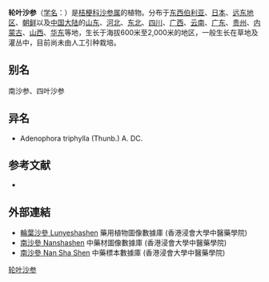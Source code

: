 {{Speciesbox
| name = 轮叶沙参
| status = 
| status_system = 
| image =
| genus = Adenophora
| species = tetraphylla
| authority = (Thunb.) Fisch.
}}

'''轮叶沙参'''（[[学名|学名]]：{{lang|la|''Adenophora tetraphylla''}}）是[[桔梗科|桔梗科]][[沙参属|沙参属]]的植物。分布于[[东西伯利亚|东西伯利亚]]、[[日本|日本]]、[[远东地区|远东地区]]、[[朝鲜|朝鲜]]以及[[中国大陆|中国大陆]]的[[山东|山东]]、[[河北|河北]]、[[中国东北地区|东北]]、[[四川|四川]]、[[广西|广西]]、[[云南|云南]]、[[广东|广东]]、[[贵州|贵州]]、[[内蒙古|内蒙古]]、[[山西|山西]]、[[华东|华东]]等地，生长于海拔600米至2,000米的地区，一般生长在草地及灌丛中，目前尚未由人工引种栽培。

== 别名 ==
南沙参、四叶沙参

== 异名 ==
* Adenophora triphylla (Thunb.) A. DC.

== 参考文献 ==
<div class="references-small">
* {{cite web| url =http://www.bioinfo.cn/db05/KmzwSpecies.php?action=view&id=3276| title =轮叶沙参| work =《中国高等植物数据库全库》| publisher =中国科学院微生物研究所| author =昆明植物研究所| accessdate =2009-02-24| deadurl =yes| archiveurl =https://web.archive.org/web/20160305070334/http://www.bioinfo.cn/db05/KmzwSpecies.php?action=view&id=3276| archivedate =2016-03-05}}
</div>

==外部連結==
* [http://libproject.hkbu.edu.hk/was40/detail?lang=ch&channelid=1288&searchword=herb_id=D00199 輪葉沙參 Lunyeshashen] {{Wayback|url=http://libproject.hkbu.edu.hk/was40/detail?lang=ch&channelid=1288&searchword=herb_id=D00199 |date=20160304101400 }} 藥用植物圖像數據庫 (香港浸會大學中醫藥學院) {{zh}}{{en}}
* [http://libproject.hkbu.edu.hk/was40/detail?channelid=47953&searchword=pid=B00017 南沙參 Nanshashen] {{Wayback|url=http://libproject.hkbu.edu.hk/was40/detail?channelid=47953&searchword=pid=B00017 |date=20160304112921 }} 中藥材圖像數據庫 (香港浸會大學中醫藥學院)
* [http://libproject.hkbu.edu.hk/was40/detail?channelid=44273&searchword=herb_id=D00576 南沙參 Nan Sha Shen] {{Wayback|url=http://libproject.hkbu.edu.hk/was40/detail?channelid=44273&searchword=herb_id=D00576 |date=20160304202617 }} 中藥標本數據庫 (香港浸會大學中醫藥學院) {{zh-hant}}{{en}}
{{Taxonbar|from=Q15226470}}

[[Category:沙参属|轮叶沙参]]


{{植物小作品}}